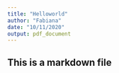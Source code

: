 ```yaml
---
title: "Helloworld"
author: "Fabiana"
date: "10/11/2020"
output: pdf_document
---
```




## This is a markdown file

